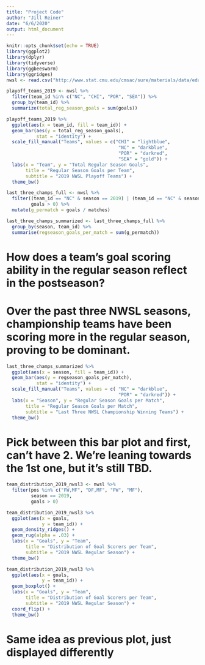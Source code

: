 ```yaml
---
title: "Project Code"
author: "Jill Reiner"
date: "6/6/2020"
output: html_document
---
```


```r
knitr::opts_chunk$set(echo = TRUE)
library(ggplot2)
library(dplyr)
library(tidyverse)
library(ggbeeswarm)
library(ggridges)
nwsl <- read.csv("http://www.stat.cmu.edu/cmsac/sure/materials/data/eda_projects/nwsl_season_stats.csv")
```

```r
playoff_teams_2019 <- nwsl %>%
  filter(team_id %in% c("NC", "CHI", "POR", "SEA")) %>%
  group_by(team_id) %>%
  summarize(total_reg_season_goals = sum(goals))
```

```r
playoff_teams_2019 %>%
  ggplot(aes(x = team_id, fill = team_id)) +
  geom_bar(aes(y = total_reg_season_goals),
           stat = "identity") +
  scale_fill_manual("Teams", values = c("CHI" = "lightblue", 
                                         "NC" = "darkblue", 
                                         "POR" = "darkred",
                                         "SEA" = "gold")) + 
  labs(x = "Team", y = "Total Regular Season Goals",
       title = "Regular Season Goals per Team",
       subtitle = "2019 NWSL Playoff Teams") +
  theme_bw()
```

```r
last_three_champs_full <- nwsl %>%
  filter((team_id == "NC" & season == 2019) | (team_id == "NC" & season == 2018) | (team_id == "POR" & season == 2017),
         goals > 0) %>%
  mutate(g_permatch = goals / matches)
```

```r
last_three_champs_summarized <- last_three_champs_full %>%
  group_by(season, team_id) %>%
  summarise(regseason_goals_per_match = sum(g_permatch))
```

# How does a team's goal scoring ability in the regular season reflect in the postseason?

# Over the past three NWSL seasons, championship teams have been scoring more in the regular season, proving to be dominant.

```r
last_three_champs_summarized %>%
  ggplot(aes(x = season, fill = team_id)) +
  geom_bar(aes(y = regseason_goals_per_match),
           stat = "identity") +
  scale_fill_manual("Teams", values = c( "NC" = "darkblue", 
                                         "POR" = "darkred")) + 
  labs(x = "Season", y = "Regular Season Goals per Match",
       title = "Regular Season Goals per Match",
       subtitle = "Last Three NWSL Championship Winning Teams") +
  theme_bw()
```

# Pick between this bar plot and first, can't have 2. We're leaning towards the 1st one, but it's still TBD.

```r
team_distribution_2019_nwsl3 <- nwsl %>%
  filter(pos %in% c("FW,MF", "DF,MF", "FW", "MF"),
         season == 2019,
         goals > 0)
```

```r
team_distribution_2019_nwsl3 %>%
  ggplot(aes(x = goals,
             y = team_id)) +
  geom_density_ridges() +
  geom_rug(alpha = .03) + 
  labs(x = "Goals", y = "Team",
       title = "Distribution of Goal Scorers per Team",
       subtitle = "2019 NWSL Regular Season") +
  theme_bw()
```

```r
team_distribution_2019_nwsl3 %>%
  ggplot(aes(x = goals,
             y = team_id)) +
  geom_boxplot() + 
  labs(x = "Goals", y = "Team",
       title = "Distribution of Goal Scorers per Team",
       subtitle = "2019 NWSL Regular Season") +
  coord_flip() + 
  theme_bw()
```

# Same idea as previous plot, just displayed differently




